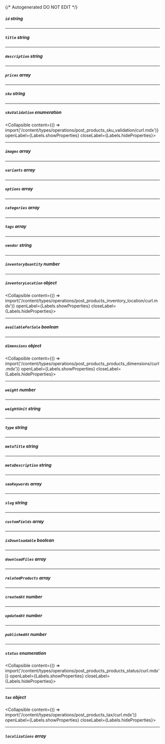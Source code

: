 {/* Autogenerated DO NOT EDIT  */}

##### `id` _string_

---
##### `title` _string_

---
##### `description` _string_

---
##### `prices` _array_

---
##### `sku` _string_

---
##### `skuValidation` _enumeration_
<Collapsible content={() => import('/content/types/operations/post_products_sku_validation/curl.mdx')} openLabel={Labels.showProperties} closeLabel={Labels.hideProperties}>
</Collapsible>

---
##### `images` _array_

---
##### `variants` _array_

---
##### `options` _array_

---
##### `categories` _array_

---
##### `tags` _array_

---
##### `vendor` _string_

---
##### `inventoryQuantity` _number_

---
##### `inventoryLocation` _object_
<Collapsible content={() => import('/content/types/operations/post_products_inventory_location/curl.mdx')} openLabel={Labels.showProperties} closeLabel={Labels.hideProperties}>
</Collapsible>

---
##### `availableForSale` _boolean_

---
##### `dimensions` _object_
<Collapsible content={() => import('/content/types/operations/post_products_products_dimensions/curl.mdx')} openLabel={Labels.showProperties} closeLabel={Labels.hideProperties}>
</Collapsible>

---
##### `weight` _number_

---
##### `weightUnit` _string_

---
##### `type` _string_

---
##### `metaTitle` _string_

---
##### `metaDescription` _string_

---
##### `seoKeywords` _array_

---
##### `slug` _string_

---
##### `customFields` _array_

---
##### `isDownloadable` _boolean_

---
##### `downloadFiles` _array_

---
##### `relatedProducts` _array_

---
##### `createdAt` _number_

---
##### `updatedAt` _number_

---
##### `publishedAt` _number_

---
##### `status` _enumeration_
<Collapsible content={() => import('/content/types/operations/post_products_products_status/curl.mdx')} openLabel={Labels.showProperties} closeLabel={Labels.hideProperties}>
</Collapsible>

---
##### `tax` _object_
<Collapsible content={() => import('/content/types/operations/post_products_tax/curl.mdx')} openLabel={Labels.showProperties} closeLabel={Labels.hideProperties}>
</Collapsible>

---
##### `localizations` _array_


